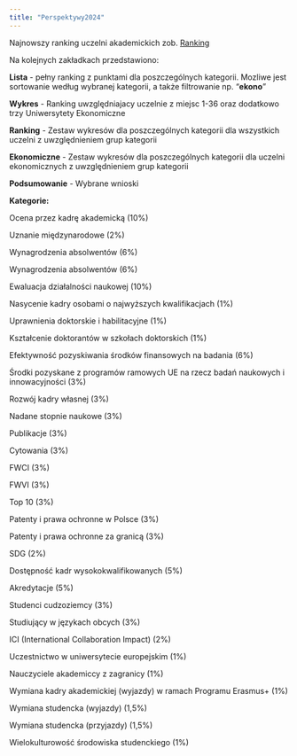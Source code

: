 ```yaml
---
title: "Perspektywy2024"
---
```


Najnowszy ranking uczelni akademickich zob. [Ranking](https://2024.ranking.perspektywy.pl/)

Na kolejnych zakładkach przedstawiono:

**Lista** - pełny ranking z punktami dla poszczególnych kategorii. Mozliwe jest sortowanie według wybranej kategorii, a także filtrowanie np. "**ekono**"

**Wykres** - Ranking uwzględniajacy uczelnie z miejsc 1-36 oraz dodatkowo trzy Uniwersytety Ekonomiczne

**Ranking** - Zestaw wykresów dla poszczególnych kategorii dla wszystkich uczelni z uwzględnieniem grup kategorii

**Ekonomiczne** - Zestaw wykresów dla poszczególnych kategorii dla uczelni ekonomicznych z uwzględnieniem grup kategorii

**Podsumowanie** - Wybrane wnioski

**Kategorie:**

::: {.callout-note title="Prestiż (12%)" collapse="true"}
Ocena przez kadrę akademicką (10%)

Uznanie międzynarodowe (2%)
:::

::: {.callout-note title="Absolwenci na rynku pracy - 12%" collapse="true"}
Wynagrodzenia absolwentów (6%)

Wynagrodzenia absolwentów (6%)
:::

::: {.callout-note title="Potencjał naukowy - 13%" collapse="true"}
Ewaluacja działalności naukowej (10%)

Nasycenie kadry osobami o najwyższych kwalifikacjach (1%)

Uprawnienia doktorskie i habilitacyjne (1%)

Kształcenie doktorantów w szkołach doktorskich (1%)
:::

::: {.callout-note title="Efektywność naukowa – 30%" collapse="true"}
Efektywność pozyskiwania środków finansowych na badania (6%)

Środki pozyskane z programów ramowych UE na rzecz badań naukowych i innowacyjności (3%)

Rozwój kadry własnej (3%)

Nadane stopnie naukowe (3%)

Publikacje (3%)

Cytowania (3%)

FWCI (3%)

FWVI (3%)

Top 10 (3%)
:::

::: {.callout-note title="Innowacyjność - 8%" collapse="true"}
Patenty i prawa ochronne w Polsce (3%)

Patenty i prawa ochronne za granicą (3%)

SDG (2%)
:::

::: {.callout-note title="Warunki kształcenia - 10%" collapse="true"}
Dostępność kadr wysokokwalifikowanych (5%)

Akredytacje (5%)
:::

::: {.callout-note title="Umiędzynarodowienie - 15%" collapse="true"}
Studenci cudzoziemcy (3%)

Studiujący w językach obcych (3%)

ICI (International Collaboration Impact) (2%)

Uczestnictwo w uniwersytecie europejskim (1%)

Nauczyciele akademiccy z zagranicy (1%)

Wymiana kadry akademickiej (wyjazdy) w ramach Programu Erasmus+ (1%)

Wymiana studencka (wyjazdy) (1,5%)

Wymiana studencka (przyjazdy) (1,5%)

Wielokulturowość środowiska studenckiego (1%)
:::
